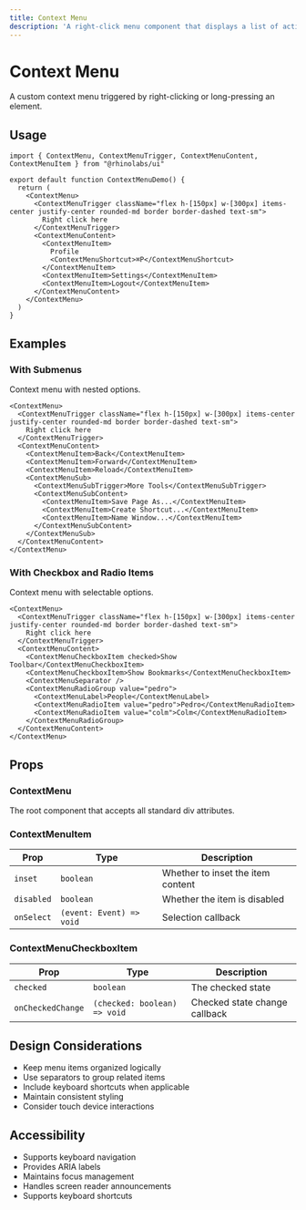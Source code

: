```yaml
---
title: Context Menu
description: 'A right-click menu component that displays a list of actions and options.'
---
```


# Context Menu

A custom context menu triggered by right-clicking or long-pressing an element.

## Usage

```tsx
import { ContextMenu, ContextMenuTrigger, ContextMenuContent, ContextMenuItem } from "@rhinolabs/ui"

export default function ContextMenuDemo() {
  return (
    <ContextMenu>
      <ContextMenuTrigger className="flex h-[150px] w-[300px] items-center justify-center rounded-md border border-dashed text-sm">
        Right click here
      </ContextMenuTrigger>
      <ContextMenuContent>
        <ContextMenuItem>
          Profile
          <ContextMenuShortcut>⌘P</ContextMenuShortcut>
        </ContextMenuItem>
        <ContextMenuItem>Settings</ContextMenuItem>
        <ContextMenuItem>Logout</ContextMenuItem>
      </ContextMenuContent>
    </ContextMenu>
  )
}
```

## Examples

### With Submenus

Context menu with nested options.

```tsx
<ContextMenu>
  <ContextMenuTrigger className="flex h-[150px] w-[300px] items-center justify-center rounded-md border border-dashed text-sm">
    Right click here
  </ContextMenuTrigger>
  <ContextMenuContent>
    <ContextMenuItem>Back</ContextMenuItem>
    <ContextMenuItem>Forward</ContextMenuItem>
    <ContextMenuItem>Reload</ContextMenuItem>
    <ContextMenuSub>
      <ContextMenuSubTrigger>More Tools</ContextMenuSubTrigger>
      <ContextMenuSubContent>
        <ContextMenuItem>Save Page As...</ContextMenuItem>
        <ContextMenuItem>Create Shortcut...</ContextMenuItem>
        <ContextMenuItem>Name Window...</ContextMenuItem>
      </ContextMenuSubContent>
    </ContextMenuSub>
  </ContextMenuContent>
</ContextMenu>
```

### With Checkbox and Radio Items

Context menu with selectable options.

```tsx
<ContextMenu>
  <ContextMenuTrigger className="flex h-[150px] w-[300px] items-center justify-center rounded-md border border-dashed text-sm">
    Right click here
  </ContextMenuTrigger>
  <ContextMenuContent>
    <ContextMenuCheckboxItem checked>Show Toolbar</ContextMenuCheckboxItem>
    <ContextMenuCheckboxItem>Show Bookmarks</ContextMenuCheckboxItem>
    <ContextMenuSeparator />
    <ContextMenuRadioGroup value="pedro">
      <ContextMenuLabel>People</ContextMenuLabel>
      <ContextMenuRadioItem value="pedro">Pedro</ContextMenuRadioItem>
      <ContextMenuRadioItem value="colm">Colm</ContextMenuRadioItem>
    </ContextMenuRadioGroup>
  </ContextMenuContent>
</ContextMenu>
```

## Props

### ContextMenu

The root component that accepts all standard div attributes.

### ContextMenuItem

| Prop | Type | Description |
|------|------|-------------|
| `inset` | `boolean` | Whether to inset the item content |
| `disabled` | `boolean` | Whether the item is disabled |
| `onSelect` | `(event: Event) => void` | Selection callback |

### ContextMenuCheckboxItem

| Prop | Type | Description |
|------|------|-------------|
| `checked` | `boolean` | The checked state |
| `onCheckedChange` | `(checked: boolean) => void` | Checked state change callback |

## Design Considerations

- Keep menu items organized logically
- Use separators to group related items
- Include keyboard shortcuts when applicable
- Maintain consistent styling
- Consider touch device interactions

## Accessibility

- Supports keyboard navigation
- Provides ARIA labels
- Maintains focus management
- Handles screen reader announcements
- Supports keyboard shortcuts

